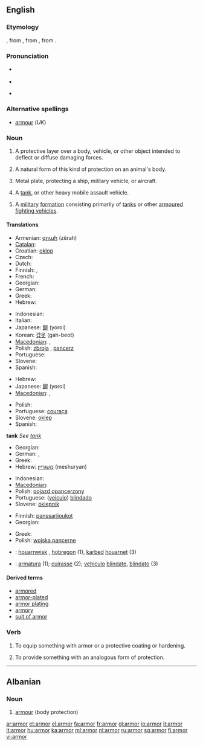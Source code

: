 <!--If you edit this page, please also edit "armour" to ensure these pages remain in sync.-->
==English==

===Etymology===
{{etyl|enm}} {{term|armour|armo(u)r/armure|lang=enm}}, from {{etyl|xno}} {{term|armure|armour(e)/armure|lang=xno}}, from {{etyl|fro}} {{term|armure|armëure|lang=fro}}, from {{etyl|la}} {{term|armatura|armātūra|lang=la}}.


===Pronunciation===
* {{a|US}} {{IPA|ˈɑːɹmɚ}}
* {{audio|en-us-armor.ogg|Audio (US)}}

* {{rhymes|ɑː(r)mə(r)}}

===Alternative spellings===
* [[armour]] (''UK'')

===Noun===
{{wikipedia|armour|armor}}
{{en-noun|s|-}} {{US}}

# {{uncountable}} A protective layer over a body, vehicle, or other object intended to deflect or diffuse damaging forces.
# {{uncountable}} A natural form of this kind of protection on an animal's body.
# {{uncountable}} Metal plate, protecting a ship, military vehicle, or aircraft.
# {{countable}} A [[tank]], or other heavy mobile assault vehicle.
# {{uncountable}} A [[military]] [[formation]] consisting primarily of [[tanks]] or other [[armoured fighting vehicles]].

====Translations====

{{trans-top|body protection}}
* Armenian: [[զրահ]] (zërah)
* [[Catalan]]: {{t+|ca|armadura|f}}
* Croatian: [[oklop]] {{m}}
* Czech: {{t-|cs|brnění|n}}
* Dutch: {{t+|nl|pantser|f}}
* Finnish: {{t+|fi|haarniska}}, {{t-|fi|panssari}}
* French: {{t+|fr|armure|f}}
* Georgian: {{tø|ka|აბჯარი}}
* German: {{t+|de|Rüstung|f}}
* Greek: {{t|el|πανοπλία|f|tr=panoplía}}
* Hebrew: {{t+|he|שריון|m|tr=shiryon}}
{{trans-mid}}
* Indonesian: {{t|id|zirah}}
* Italian: {{t+|it|armatura|f}}
* Japanese: [[鎧]] (yoroi)
* Korean: [[갑옷]] (gah-beot)
* [[Macedonian]]: {{t-|mk|оклоп|m|tr=óklop}},  {{t|mk|панцир|m|tr=páncir}}
* Polish: [[zbroja]] {{f}}, [[pancerz]] {{m}}
* Portuguese: {{t+|pt|armadura|f}}
* Slovene: {{t+|sl|oklep|m}}
* Spanish: {{t+|es|armadura|f}}
{{trans-bottom}}

{{trans-top|animal's}}
* Hebrew: {{t+|he|שריון|m}}
* Japanese: [[鎧]] (yoroi)
* [[Macedonian]]: {{t-|mk|оклоп|m|tr=óklop}},  {{t|mk|школка|f|tr=škólka}}
{{trans-mid}}
* Polish: {{t+|pl|pancerz|m}}
* Portuguese: [[couraça]] {{f}}
* Slovene: [[oklep]] {{m}}
* Spanish: {{t-|es|coraza|f}}
{{trans-bottom}}

'''tank'''
''See [[tank]]''

{{trans-top|other heavy mobile assault vehicle}}
* Georgian: {{tø|ka|ჯავშან-ტექნიკა}}
* German: {{t-|de|Panzerung|f}}, {{t+|de|Panzer|m}}
* Greek: {{t|el|τεθωρακισμένο|n|tr=teθorakisméno}}
* Hebrew: [[משוריין]] (meshuryan) {{m}}
{{trans-mid}}
* Indonesian: {{t|id|lapis baja}}
* [[Macedonian]]: {{t-|mk|оклоп|m|tr=óklop}}
* Polish: [[pojazd opancerzony]] {{m}}
* Portuguese: ([[veículo]]) [[blindado]] {{m}}
* Slovene: [[oklepnik]] {{m}}
{{trans-bottom}}

{{trans-top|military formation consisting primarily of tanks}}
* Finnish: [[panssarijoukot]] {{p}}
* Georgian: {{tø|ka|ჯავშან-ტექნიკა}}
{{trans-mid}}
* Greek: {{t|el|τεθωρακισμένα|n|p|tr=teθorakisména}}
* Polish: [[wojska pancerne]] {{p}}
{{trans-bottom}}

{{checktrans}}
* {{ttbc|Breton}}: [[houarnwisk]] {{m}}, [[hobregon]] {{m}} (1), [[karbed]] [[houarnet]] (3)
* {{ttbc|Interlingua}}: [[armatura]] (1); [[cuirasse]] (2); [[vehiculo]] [[blindate]], [[blindato]] (3)

====Derived terms====
* [[armored]]
* [[armor-plated]]
* [[armor plating]]
* [[armory]]
* [[suit of armor]]
<!--If you edit this page, please also edit "armour" to ensure these pages remain in synch.-->

===Verb===
{{en-verb}}

# {{transitive}} To equip something with armor or a protective coating or hardening.
# {{transitive}} To provide something with an analogous form of protection.

----

==Albanian==

===Noun===
{{infl|sq|noun}}

# [[armour]] (body protection)

{{tbot entry|Albanian|armour|2009|November|sq}}

[[ar:armor]]
[[et:armor]]
[[el:armor]]
[[fa:armor]]
[[fr:armor]]
[[gl:armor]]
[[io:armor]]
[[it:armor]]
[[lt:armor]]
[[hu:armor]]
[[ka:armor]]
[[ml:armor]]
[[nl:armor]]
[[ru:armor]]
[[sq:armor]]
[[fi:armor]]
[[vi:armor]]